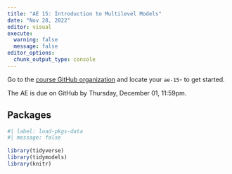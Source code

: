 ```yaml
---
title: "AE 15: Introduction to Multilevel Models"
date: "Nov 28, 2022"
editor: visual
execute: 
  warning: false
  message: false
editor_options: 
  chunk_output_type: console
---
```


::: callout-important
Go to the [course GitHub organization](https://github.com/sta210-fa22) and locate your `ae-15`- to get started.

The AE is due on GitHub by Thursday, December 01, 11:59pm.
:::

## Packages

```r
#| label: load-pkgs-data
#| message: false
 
library(tidyverse)
library(tidymodels)
library(knitr)
```

## 
